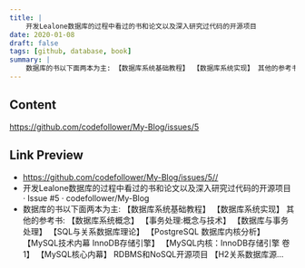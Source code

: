 ```yaml
---
title: |
    开发Lealone数据库的过程中看过的书和论文以及深入研究过代码的开源项目
date: 2020-01-08
draft: false
tags: [github, database, book]
summary: |
    数据库的书以下面两本为主: 【数据库系统基础教程】 【数据库系统实现】 其他的参考书: 【数据库系统概念】 【事务处理:概念与技术】 【数据库与事务处理】 【SQL与关系数据库理论】 【PostgreSQL 数据库内核分析】 【MySQL技术内幕 InnoDB存储引擎】 【MySQL内核：InnoDB存储引擎 卷1】 【MySQL核心内幕】 RDBMS和NoSQL开源项目 【H2关系数据库源...
---
```


## Content

https://github.com/codefollower/My-Blog/issues/5

## Link Preview

- https://github.com/codefollower/My-Blog/issues/5//
- 开发Lealone数据库的过程中看过的书和论文以及深入研究过代码的开源项目 · Issue #5 · codefollower/My-Blog
- 数据库的书以下面两本为主: 【数据库系统基础教程】 【数据库系统实现】 其他的参考书: 【数据库系统概念】 【事务处理:概念与技术】 【数据库与事务处理】 【SQL与关系数据库理论】 【PostgreSQL 数据库内核分析】 【MySQL技术内幕 InnoDB存储引擎】 【MySQL内核：InnoDB存储引擎 卷1】 【MySQL核心内幕】 RDBMS和NoSQL开源项目 【H2关系数据库源...
